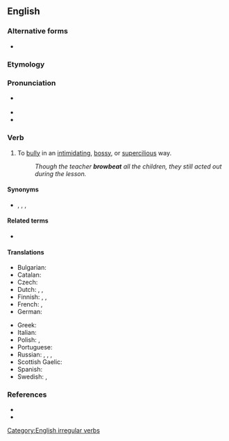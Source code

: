 {{also|brow-beat}}
==English==
{{was wotd|2008|January|12}}

===Alternative forms===
* {{l|en|}}

===Etymology===
{{compound|en|brow-beat}}

===Pronunciation===
* {{a|RP|US}} {{IPA|/ˈbɹaʊ.biːt/|lang=en}}
* {{audio|en-us-browbeat.ogg|Audio (US)|lang=en}}
* {{audio|en-au-browbeat.ogg|Audio (AU)|lang=en}}

===Verb===
{{en-verb|browbeats|browbeating|browbeat|browbeaten}}

# {{lb|en|transitive}} To [[bully]] in an [[intimidating]], [[bossy]], or [[supercilious]] way.
#: ''Though the teacher '''browbeat''' all the children, they still acted out during the lesson.''

====Synonyms====
* {{sense|to bully in an intimidating way}} {{l|en|bully}}, {{l|en|cow}}, {{l|en|domineer}}, {{l|en|intimidate}}

====Related terms====
* {{l|en|browbeater}}

====Translations====
{{trans-top|to bully in an intimidating way}}
* Bulgarian: {{t+|bg|сплашвам}}
* Catalan: {{t+|ca|intimidar}}
* Czech: {{t|cs|zastrašovat}}
* Dutch: {{t+|nl|intimideren}}, {{t|nl|inschuchteren}}, {{t+|nl|bruuskeren}}
* Finnish: {{t+|fi|pelotella}}, {{t+|fi|tyrannisoida}}, {{t+|fi|pomottaa}}
* French: {{t+|fr|intimider}}, {{t+|fr|brusquer}}
* German: {{t+|de|einschüchtern}}
{{trans-mid}}
* Greek: {{t+|el|αποπαίρνω}}
* Italian: {{t+|it|intimidire}}
* Polish: {{t|pl|zastraszyć}}, {{t+|pl|zastraszać}}
* Portuguese: {{t+|pt|intimidar}}
* Russian: {{t+|ru|запу́гивать|impf}}, {{t+|ru|пуга́ть|impf}}, {{t+|ru|страща́ть|impf}}, {{t+|ru|наводи́ть страх|impf}}
* Scottish Gaelic: {{t|gd|sàraich}}
* Spanish: {{t+|es|intimidar}}
* Swedish: {{t|sv|köra med}}, {{t+|sv|tyrannisera}}
{{trans-bottom}}

===References===
* {{R:Century 1911}}
* {{R:Webster 1913}}

[[Category:English irregular verbs]]